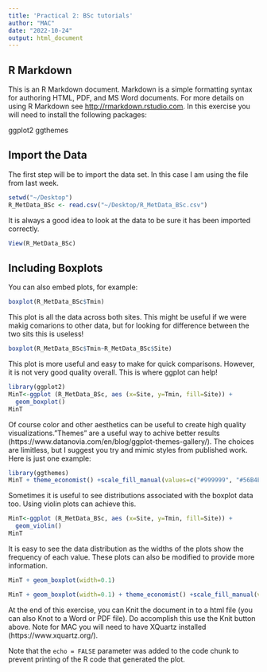 ```yaml
---
title: 'Practical 2: BSc tutorials'
author: "MAC"
date: "2022-10-24"
output: html_document
---
```


## R Markdown

This is an R Markdown document. Markdown is a simple formatting syntax for authoring HTML, PDF, and MS Word documents. For more details on using R Markdown see <http://rmarkdown.rstudio.com>. In this exercise you will need to install the following packages:

ggplot2
ggthemes


## Import the Data
The first step will be to import the data set. In this case I am using the file from last week.

```r
setwd("~/Desktop")
R_MetData_BSc <- read.csv("~/Desktop/R_MetData_BSc.csv")
```

It is always a good idea to look at the data to be sure it has been imported correctly.

```r
View(R_MetData_BSc)
```

## Including Boxplots 

You can also embed plots, for example:

```r
boxplot(R_MetData_BSc$Tmin)
```

This plot is all the data across both sites. This might be useful if we were makig comarions to other data, but for looking for difference between the two sits this is useless!

```r
boxplot(R_MetData_BSc$Tmin~R_MetData_BSc$Site)
```

This plot is more useful and easy to make for quick comparisons. However, it is not very good quality overall. This is where ggplot can help!

```r
library(ggplot2)
MinT<-ggplot (R_MetData_BSc, aes (x=Site, y=Tmin, fill=Site)) +
  geom_boxplot()
MinT
```

Of course color and other aesthetics can be useful to create high quality visualizations."Themes" are a useful way to achive better results (https://www.datanovia.com/en/blog/ggplot-themes-gallery/). The choices are limitless, but I suggest you try and mimic styles from published work. Here is just one example:

```r
library(ggthemes)
MinT + theme_economist() +scale_fill_manual(values=c("#999999", "#56B4E9")) + ylab("Tmin C")
```

Sometimes it is useful to see distributions associated with the boxplot data too. Using violin plots can achieve this.

```r
MinT<-ggplot (R_MetData_BSc, aes (x=Site, y=Tmin, fill=Site)) +
  geom_violin()
MinT
```

It is easy to see the data distribution as the widths of the plots show the frequency of each value. These plots can also be modified to provide more information.

```r
MinT + geom_boxplot(width=0.1)
```
```r
MinT + geom_boxplot(width=0.1) + theme_economist() +scale_fill_manual(values=c("#999999", "#56B4E9")) + ylab("Tmin C")
```

At the end of this exercise, you can Knit the document in to a html file (you can also Knot to a Word or PDF file). Do accomplish this use the Knit button above. Note for MAC you will need to have XQuartz installed (https://www.xquartz.org/).

Note that the `echo = FALSE` parameter was added to the code chunk to prevent printing of the R code that generated the plot.
